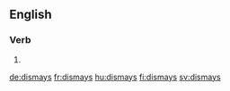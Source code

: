 ==English==

===Verb===
{{head|en}}

# {{en-third-person singular of|dismay}}

[[de:dismays]]
[[fr:dismays]]
[[hu:dismays]]
[[fi:dismays]]
[[sv:dismays]]